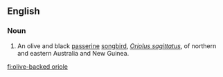 ==English==

===Noun===
{{wikipedia|Olive-backed Oriole}}
{{en-noun|head=[[olive]]-[[backed]] [[oriole]]}}

# An olive and black [[passerine]] [[songbird]], ''[[Oriolus sagittatus]]'', of northern and eastern Australia and New Guinea.

[[fi:olive-backed oriole]]